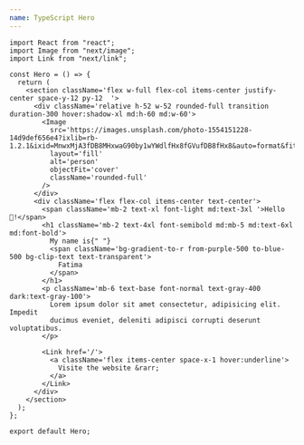 ```yaml
---
name: TypeScript Hero
---
```


```tsx
import React from "react";
import Image from "next/image";
import Link from "next/link";

const Hero = () => {
  return (
    <section className='flex w-full flex-col items-center justify-center space-y-12 py-12  '>
      <div className='relative h-52 w-52 rounded-full transition duration-300 hover:shadow-xl md:h-60 md:w-60'>
        <Image
          src='https://images.unsplash.com/photo-1554151228-14d9def656e4?ixlib=rb-1.2.1&ixid=MnwxMjA3fDB8MHxwaG90by1wYWdlfHx8fGVufDB8fHx8&auto=format&fit=crop&w=986&q=80'
          layout='fill'
          alt='person'
          objectFit='cover'
          className='rounded-full'
        />
      </div>
      <div className='flex flex-col items-center text-center'>
        <span className='mb-2 text-xl font-light md:text-3xl '>Hello 👋!</span>
        <h1 className='mb-2 text-4xl font-semibold md:mb-5 md:text-6xl md:font-bold'>
          My name is{" "}
          <span className='bg-gradient-to-r from-purple-500 to-blue-500 bg-clip-text text-transparent'>
            Fatima
          </span>
        </h1>
        <p className='mb-6 text-base font-normal text-gray-400 dark:text-gray-100'>
          Lorem ipsum dolor sit amet consectetur, adipisicing elit. Impedit
          ducimus eveniet, deleniti adipisci corrupti deserunt voluptatibus.
        </p>

        <Link href='/'>
          <a className='flex items-center space-x-1 hover:underline'>
            Visite the website &rarr;
          </a>
        </Link>
      </div>
    </section>
  );
};

export default Hero;
```
